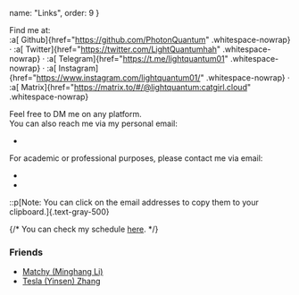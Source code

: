 
  name: "Links",
  order: 9
}

Find me at:\
:a[<SvgBrandGithub class="md-icon" /> Github]{href="https://github.com/PhotonQuantum" .whitespace-nowrap} ·
:a[<SvgBrandTwitter class="md-icon" /> Twitter]{href="https://twitter.com/LightQuantumhah" .whitespace-nowrap} ·
:a[<SvgBrandTelegram class="md-icon" /> Telegram]{href="https://t.me/lightquantum01" .whitespace-nowrap} ·
:a[<SvgBrandInstagram class="md-icon" /> Instagram]{href="https://www.instagram.com/lightquantum01/" .whitespace-nowrap} ·
:a[<SvgBrandMatrix class="md-icon" /> Matrix]{href="https://matrix.to/#/@lightquantum:catgirl.cloud" .whitespace-nowrap}

Feel free to DM me on any platform.\
You can also reach me via my personal email:
- <MailTo template="self [at] lightquantum [dot] me" />

For academic or professional purposes, please contact me via email:
- <MailTo template="yanning.chen [at] mail [dot] utoronto [dot] ca" />
- <MailTo template="yanning [at] cs [dot] toronto [dot] edu" />

::p[Note: You can click on the email addresses to copy them to your clipboard.]{.text-gray-500}

{/* You can check my schedule <A href="/schedule">here</A>. */}
### Friends

- [Matchy (Minghang Li)](https://matchy.bio/)
- [Tesla (Yinsen) Zhang](https://ice1000.org/)
